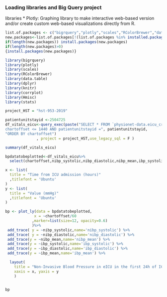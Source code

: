 ### Loading libraries and Big Query project
libraries
* Plotly: Graphing library to make interactive web-based version and/or create custom web-based visualizations directly from R.

```{r}
list.of.packages <- c("bigrquery","plotly","scales","RColorBrewer","data.table","dplyr","knitr","corrplot","Hmisc","stats")
new.packages<-list.of.packages[!(list.of.packages %in% installed.packages()[,"Package"])]
if(length(new.packages)) install.packages(new.packages)
if(length(new.packages)>0)
{install.packages(new.packages)}

library(bigrquery)
library(plotly)
library(scales)
library(RColorBrewer)
library(data.table)
library(dplyr)
library(knitr)
library(corrplot)
library(Hmisc)
library(stats)

project_HST = "hst-953-2019"
```


```{r}
patientunitstayid <-2504725
df_vitals_eicu<-query_exec(paste("SELECT * FROM `physionet-data.eicu_crd_derived.pivoted_vital` WHERE
chartoffset <= 1440 AND patientunitstayid =", patientunitstayid,
"ORDER BY chartoffset") 
              , project = project_HST,use_legacy_sql = F )
```

```{r}
summary(df_vitals_eicu)
```

```{r}
bpdatatobeplotted<-df_vitals_eicu%>%
  select(chartoffset,nibp_systolic,nibp_diastolic,nibp_mean,ibp_systolic,ibp_diastolic,ibp_mean)

x <- list(
  title = "Time from ICU admission (hours)"
  ,titlefont = 'Ubuntu'
)
y <- list(
  title = "Value (mmHg)"
  ,titlefont = 'Ubuntu'
)

bp <- plot_ly(data = bpdatatobeplotted, 
             x = ~chartoffset/60 
            ,marker=list(size=12, opacity=0.6)
            )%>%
 add_trace( y = ~nibp_systolic,name='nibp_systolic') %>%
 add_trace( y = ~nibp_diastolic,name='nibp_diastolic') %>%
 add_trace(y = ~nibp_mean,name='nibp_mean') %>%
 add_trace(y = ~ibp_systolic,name='ibp_systolic') %>%
 add_trace(y = ~ibp_diastolic,name='ibp_diastolic') %>%
 add_trace(y = ~ibp_mean,name='ibp_mean') %>%

  layout(
    title = "Non-Invasive Blood Pressure in eICU in the first 24h of ICU admission",
    xaxis = x, yaxis = y
    )


bp
```

